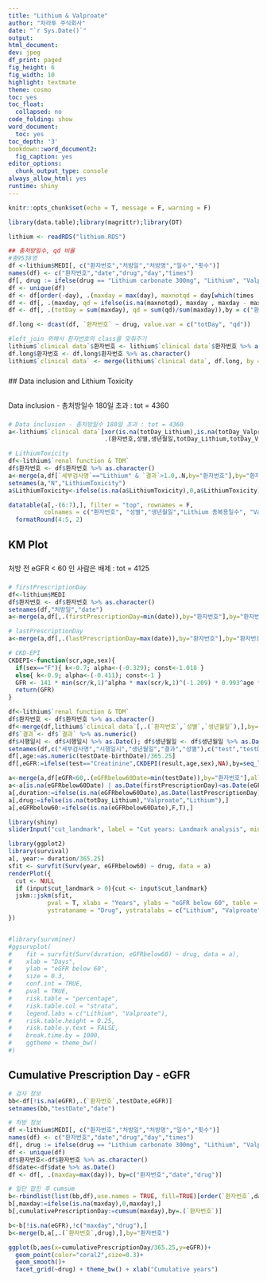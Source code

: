 ```yaml
---
title: "Lithium & Valproate"
author: "차라투 주식회사"
date: "`r Sys.Date()`"
output:
html_document: 
dev: jpeg
df_print: paged
fig_height: 6
fig_width: 10
highlight: textmate
theme: cosmo
toc: yes
toc_float:
  collapsed: no
code_folding: show
word_document:
  toc: yes
toc_depth: '3'
bookdown::word_document2:
  fig_caption: yes
editor_options:
  chunk_output_type: console
always_allow_html: yes
runtime: shiny
---
```

  
<style>
  p {line-height: 2.5em;}
 pre, code {white-space:pre !important; overflow-x:scroll !important}
</style>
  
```r
knitr::opts_chunk$set(echo = T, message = F, warning = F)
```


```r
library(data.table);library(magrittr);library(DT)

lithium <- readRDS("lithium.RDS")

## 총처방일수, qd 비율
#총9538명
df <-lithium$MEDI[, c("환자번호","처방일","처방명","일수","횟수")] 
names(df) <- c("환자번호","date","drug","day","times")
df[, drug := ifelse(drug == "Lithium carbonate 300mg", "Lithium", "Valproate")]
df <- unique(df)
df <- df[order(-day), .(maxday = max(day), maxnotqd = day[which(times != 1)[1]]), by=c("환자번호","date","drug")]
df <- df[, .(maxday, qd = ifelse(is.na(maxnotqd), maxday , maxday - maxnotqd)), by=c("환자번호","date","drug")]
df <- df[, .(totDay = sum(maxday), qd = sum(qd)/sum(maxday)),by = c("환자번호", "drug")]

df.long <- dcast(df, `환자번호` ~ drug, value.var = c("totDay", "qd"))

#left_join 위해서 환자번호의 class를 맞춰주기
lithium$`clinical data`$환자번호 <- lithium$`clinical data`$환자번호 %>% as.numeric() %>% as.character()
df.long$환자번호 <- df.long$환자번호 %>% as.character()
lithium$`clinical data` <- merge(lithium$`clinical data`, df.long, by = "환자번호")
```


<!-- ## Histogram -->
  <!-- ```{r, echo=F} -->
  <!-- summary(df.long[, 4:5]) -->
  <!-- library(ggplot2) -->
  <!-- ggplot(df, aes(qd, y=(..count..)/sum(..count..))) + geom_histogram(position="identity", alpha=0.4) + scale_y_continuous(labels = scales::percent) + facet_wrap(~  drug) + -->
  <!--   xlab("QD 비율") + ylab("Percent") -->
  <!-- ``` -->
  
  ## Data inclusion and Lithium Toxicity
  
  Data inclusion - 총처방일수 180일 초과 : tot = 4360

```r
# Data inclusion - 총처방일수 180일 초과 : tot = 4360
a<-lithium$`clinical data`[xor(is.na(totDay_Lithium),is.na(totDay_Valproate)) & (totDay_Lithium>180 | totDay_Valproate>180),
                           .(환자번호,성별,생년월일,totDay_Lithium,totDay_Valproate,qd_Lithium,qd_Valproate),]

# LithiumToxicity
df<-lithium$`renal function & TDM`
df$환자번호 <- df$환자번호 %>% as.character()
a<-merge(a,df[`세부검사명`=="Lithium" & `결과`>1.0,.N,by="환자번호"],by="환자번호",all.x=TRUE)
setnames(a,"N","LithiumToxicity")
a$LithiumToxicity<-ifelse(is.na(a$LithiumToxicity),0,a$LithiumToxicity)

datatable(a[,-(6:7),], filter = "top", rownames = F,
          colnames = c("환자번호", "성별","생년월일","Lithium 총복용일수", "Valproate 총복용일수", "Lithium Toxicity")) %>% 
  formatRound(4:5, 2)
```

## KM Plot

처방 전 eGFR < 60 인 사람은 배제 : tot = 4125
```r
# firstPrescriptionDay
df<-lithium$MEDI
df$환자번호 <- df$환자번호 %>% as.character()
setnames(df,"처방일","date")
a<-merge(a,df[,.(firstPrescriptionDay=min(date)),by="환자번호"],by="환자번호",all.x=TRUE)

# lastPrescriptionDay
a<-merge(a,df[,.(lastPrescriptionDay=max(date)),by="환자번호"],by="환자번호",all.x=TRUE)

# CKD-EPI
CKDEPI<-function(scr,age,sex){
  if(sex=="F"){ k<-0.7; alpha<-(-0.329); const<-1.018 }
  else{ k<-0.9; alpha<-(-0.411); const<-1 }
  GFR <- 141 * min(scr/k,1)^alpha * max(scr/k,1)^(-1.209) * 0.993^age * const
  return(GFR)
}

df<-lithium$`renal function & TDM`
df$환자번호 <- df$환자번호 %>% as.character()
df<-merge(df,lithium$`clinical data`[,.(`환자번호`,`성별`,`생년월일`),],by="환자번호",mult=all)
df$`결과`<- df$`결과` %>% as.numeric()
df$시행일시 <- df$시행일시 %>% as.Date(); df$생년월일 <- df$생년월일 %>% as.Date()
setnames(df,c("세부검사명","시행일시","생년월일","결과","성별"),c("test","testDate","birthDate","result","sex"))
df[,age:=as.numeric(testDate-birthDate)/365.25]
df[,eGFR:=ifelse(test=="Creatinine",CKDEPI(result,age,sex),NA),by=seq_len(nrow(df))]

a<-merge(a,df[eGFR<60,.(eGFRbelow60Date=min(testDate)),by="환자번호"],all.x=TRUE)
a<-a[is.na(eGFRbelow60Date) | as.Date(firstPrescriptionDay)<as.Date(eGFRbelow60Date),,]
a[,duration:=ifelse(is.na(eGFRbelow60Date),as.Date(lastPrescriptionDay)-as.Date(firstPrescriptionDay),as.Date(eGFRbelow60Date)-as.Date(firstPrescriptionDay)),]
a[,drug:=ifelse(is.na(totDay_Lithium),"Valproate","Lithium"),]
a[,eGFRbelow60:=ifelse(is.na(eGFRbelow60Date),F,T),]
```


```r
library(shiny)
sliderInput("cut_landmark", label = "Cut years: Landmark analysis", min = 0, max = round(max(a$duration)/365.25), value = 5, step = 0.5)
```


```r
library(ggplot2)
library(survival)
a[, year:= duration/365.25]
sfit <- survfit(Surv(year, eGFRbelow60) ~ drug, data = a)
renderPlot({
  cut <- NULL
  if (input$cut_landmark > 0){cut <- input$cut_landmark}
  jskm::jskm(sfit,
           pval = T, xlabs = "Years", ylabs = "eGFR below 60", table = T, marks = F,
           ystrataname = "Drug", ystratalabs = c("Lithium", "Valproate"), data = a, cut.landmark = cut)
})


#library(survminer)
#ggsurvplot(
#    fit = survfit(Surv(duration, eGFRbelow60) ~ drug, data = a),
#    xlab = "Days", 
#    ylab = "eGFR below 60",
#    size = 0.3,                 
#    conf.int = TRUE,          
#    pval = TRUE,              
#    risk.table = "percentage",
#    risk.table.col = "strata",
#    legend.labs = c("Lithium", "Valproate"),
#    risk.table.height = 0.25,
#    risk.table.y.text = FALSE,
#    break.time.by = 1000,
#    ggtheme = theme_bw()
#)

```


## Cumulative Prescription Day - eGFR
```r
# 검사 정보
bb<-df[!is.na(eGFR),.(`환자번호`,testDate,eGFR)]
setnames(bb,"testDate","date")

# 처방 정보
df <-lithium$MEDI[, c("환자번호","처방일","처방명","일수","횟수")]
names(df) <- c("환자번호","date","drug","day","times")
df[, drug := ifelse(drug == "Lithium carbonate 300mg", "Lithium", "Valproate")]
df <- unique(df)
df$환자번호<-df$환자번호 %>% as.character()
df$date<-df$date %>% as.Date()
df <- df[, .(maxday=max(day)), by=c("환자번호","date","drug")]

# 일단 합친 후 cumsum
b<-rbindlist(list(bb,df),use.names = TRUE, fill=TRUE)[order(`환자번호`,date)]
b[,maxday:=ifelse(is.na(maxday),0,maxday),]
b[,cumulativePrescriptionDay:=cumsum(maxday),by=.(`환자번호`)]

b<-b[!is.na(eGFR),!c("maxday","drug"),]
b<-merge(b,a[,.(`환자번호`,drug),],by="환자번호")

ggplot(b,aes(x=cumulativePrescriptionDay/365.25,y=eGFR))+
  geom_point(color="coral2",size=0.3)+
  geom_smooth()+
  facet_grid(~drug) + theme_bw() + xlab("Cumulative years")
```